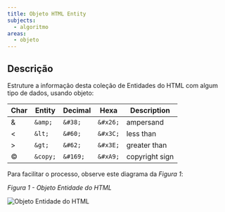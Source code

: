 ```yaml
---
title: Objeto HTML Entity
subjects:
  - algoritmo
areas:
  - objeto
---
```



## Descrição

Estruture a informação desta coleção de Entidades do HTML com algum tipo de dados, usando objeto:

| Char   | Entity   | Decimal  | Hexa     | Description    |
| ------ | -------- | -------- | -------- | -------------- |
| &amp;  | `&amp;`  | `&#38;`  | `&#x26;` | ampersand      |
| &lt;   | `&lt;`   | `&#60;`  | `&#x3C;` | less than      |
| &gt;   | `&gt;`   | `&#62;`  | `&#x3E;` | greater than   |
| &copy; | `&copy;` | `&#169;` | `&#xA9;` | copyright sign |

Para facilitar o processo, observe este diagrama da _Figura 1_:

_Figura 1 - Objeto Entidade do HTML_

<Image src={objectHtmlEntity} alt="Objeto Entidade do HTML" class="border p-4" />
